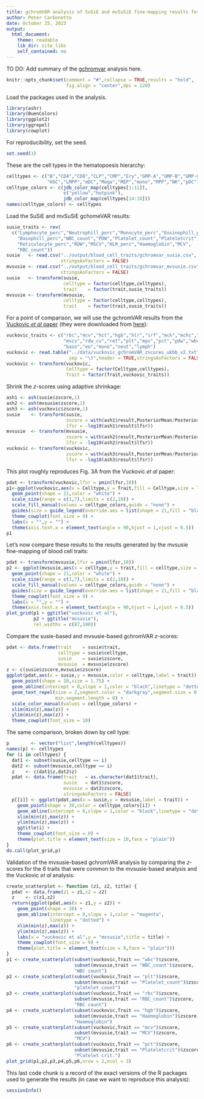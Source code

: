 ```yaml
---
title: gchromVAR analysis of SuSiE and mvSuSiE fine-mapping results for UK Biobank blood cell traits
author: Peter Carbonetto
date: October 25, 2023
output:
  html_document:
    theme: readable
    lib_dir: site_libs
    self_contained: no
---
```


TO DO: Add summary of the [gchromvar][gchromvar] analysis here.

```r
knitr::opts_chunk$set(comment = "#",collapse = TRUE,results = "hold",
                      fig.align = "center",dpi = 120)
```

Load the packages used in the analysis.

```r
library(ashr)
library(BuenColors)
library(ggplot2)
library(ggrepel)
library(cowplot)
```

For reproducibility, set the seed.

```r
set.seed(1)
```

These are the cell types in the hematopoesis hierarchy:

```r
celltypes <- c("B","CD4","CD8","CLP","CMP","Ery","GMP-A","GMP-B","GMP-C",
               "HSC","LMPP","mDC","Mega","MEP","mono","MPP","NK","pDC")
celltype_colors <- c(jdb_color_map(celltypes[1:11]),
                     c("yellow","hotpink"),
                     jdb_color_map(celltypes[14:18]))
names(celltype_colors) <- celltypes
```

Load the SuSiE and mvSuSiE gchomeVAR results:

```r
susie_traits <- rev(
  c("Lymphocyte_perc","Neutrophill_perc","Monocyte_perc","Eosinophill_perc",
    "Basophill_perc","WBC_count","PDW","Platelet_count","Plateletcrit",
	"Reticulocyte_perc","RDW","MSCV","HLR_perc","Haemoglobin","MCV",
	"RBC_count"))
susie   <- read.csv("../output/blood_cell_traits/gchromvar_susie.csv",
                    stringsAsFactors = FALSE)
mvsusie <- read.csv("../output/blood_cell_traits/gchromvar_mvsusie.csv",
                    stringsAsFactors = FALSE)
susie   <- transform(susie,
                     celltype = factor(celltype,celltypes),
					 trait    = factor(trait,susie_traits))
mvsusie <- transform(mvsusie,
                     celltype = factor(celltype,celltypes),
					 trait    = factor(trait,susie_traits))
```

For a point of comparison, we will use the gchromVAR results from the
[Vuckovic *et al* paper][vuckovic-cell] (they were downloaded from
[here][vuckovic-github]):

```r
vuckovic_traits <- c("rbc","mcv","hct","hgb","hlr","irf","mch","mchc","mrv",
                     "mscv","rdw_cv","ret","plt","mpv","pct","pdw","wbc",
					 "baso","eo","mono","neut","lymph")
vuckovic <- read.table("../data/vuckovic_gchromVAR_zscores_ukbb_v2.txt",
                       sep = "\t",header = TRUE,stringsAsFactors = FALSE)
vuckovic <- transform(vuckovic,
                      Celltype = factor(Celltype,celltypes),
					  Trait = factor(Trait,vuckovic_traits))
```

Shrink the *z*-scores using adaptive shrinkage:

```r
ash1 <- ash(susie$zscore,1)
ash2 <- ash(mvsusie$zscore,1)
ash3 <- ash(vuckovic$zscore,1)
susie    <- transform(susie,
                      zscore = with(ash1$result,PosteriorMean/PosteriorSD),
                      lfsr = -log10(ash1$result$lfsr))
mvsusie  <- transform(mvsusie,
                      zscore = with(ash2$result,PosteriorMean/PosteriorSD),
                      lfsr = -log10(ash2$result$lfsr))
vuckovic <- transform(vuckovic,
                      zscore = with(ash3$result,PosteriorMean/PosteriorSD),
                      lfsr = -log10(ash3$result$lfsr))
```

This plot roughly reproduces Fig. 3A from the Vuckovic *et al* paper:

```r
pdat <- transform(vuckovic,lfsr = pmin(lfsr,10))
p1<-ggplot(vuckovic,aes(x = Celltype,y = Trait,fill = Celltype,size = lfsr)) +
  geom_point(shape = 21,color = "white") +
  scale_size(range = c(1,7),limits = c(2,10)) +
  scale_fill_manual(values = celltype_colors,guide = "none") +
  guides(size = guide_legend(override.aes = list(shape = 21,fill = "black"))) +
  theme_cowplot(font_size = 9) +
  labs(x = "",y = "") +
  theme(axis.text.x = element_text(angle = 90,hjust = 1,vjust = 0.5))
p1
```

Let's now compare these results to the results generated by the
mvsusie fine-mapping of blood cell traits:

```r
pdat <- transform(mvsusie,lfsr = pmin(lfsr,10))
p2 <- ggplot(mvsusie,aes(x = celltype,y = trait,fill = celltype,size = lfsr)) +
  geom_point(shape = 21,color = "white") +
  scale_size(range = c(1,7),limits = c(2,10)) +
  scale_fill_manual(values = celltype_colors,guide = "none") +
  guides(size = guide_legend(override.aes = list(shape = 21,fill = "black"))) +
  theme_cowplot(font_size = 9) +
  labs(x = "",y = "") +
  theme(axis.text.x = element_text(angle = 90,hjust = 1,vjust = 0.5))
plot_grid(p1 + ggtitle("vuckovic et al"),
          p2 + ggtitle("mvsusie"),
		  rel_widths = c(87,100))
```

Compare the susie-based and mvsusie-based gchromVAR *z*-scores:

```r
pdat <- data.frame(trait    = susie$trait,
                   celltype = susie$celltype,
				   susie    = susie$zscore,
                   mvsusie  = mvsusie$zscore)
z <- c(susie$zscore,mvsusie$zscore)
ggplot(pdat,aes(x = susie,y = mvsusie,color = celltype,label = trait)) +
  geom_point(shape = 20,size = 1.75) +
  geom_abline(intercept = 0,slope = 1,color = "black",linetype = "dotted") +
  geom_text_repel(size = 2,segment.color = "darkgray",segment.size = 0.25,
                  min.segment.length = 0) +
  scale_color_manual(values = celltype_colors) +
  xlim(min(z),max(z)) +
  ylim(min(z),max(z)) +
  theme_cowplot(font_size = 10)
```

The same comparison, broken down by cell type:

```r
p        <- vector("list",length(celltypes))
names(p) <- celltypes
for (i in celltypes) {
  dat1 <- subset(susie,celltype == i)
  dat2 <- subset(mvsusie,celltype == i)
  z    <- c(dat1$z,dat2$z)
  pdat <- data.frame(trait   = as.character(dat1$trait),
                     susie   = dat1$zscore,
                     mvsusie = dat2$zscore,
					 stringsAsFactors = FALSE)
  p[[i]] <- ggplot(pdat,aes(x = susie,y = mvsusie,label = trait)) +
    geom_point(shape = 20,color = celltype_colors[i]) +
	geom_abline(intercept = 0,slope = 1,color = "black",linetype = "dotted") +
    xlim(min(z),max(z)) +
	ylim(min(z),max(z)) +
	ggtitle(i) +
    theme_cowplot(font_size = 9) +
	theme(plot.title = element_text(size = 10,face = "plain"))
}
do.call(plot_grid,p)
```

Validation of the mvsusie-based gchromVAR analysis by comparing the
*z*-scores for the 6 traits that were common to the mvsusie-based
analysis and the Vuckovic *et al* analysis:

```r
create_scatterplot <- function (z1, z2, title) {
  pdat <- data.frame(z1 = z1,z2 = z2)
  z    <- c(z1,z2)
  return(ggplot(pdat,aes(x = z1,y = z2)) +
    geom_point(shape = 20) +
	geom_abline(intercept = 0,slope = 1,color = "magenta",
	            linetype = "dotted") +
	xlim(min(z),max(z)) +
	ylim(min(z),max(z)) +
	labs(x = "vuckovic et al",y = "mvsusie",title = title) +
	theme_cowplot(font_size = 9) +
	theme(plot.title = element_text(size = 9,face = "plain")))
}
p1 <- create_scatterplot(subset(vuckovic,Trait == "wbc")$zscore,
                         subset(mvsusie,trait == "WBC_count")$zscore,
						 "WBC count")
p2 <- create_scatterplot(subset(vuckovic,Trait == "plt")$zscore,
                         subset(mvsusie,trait == "Platelet_count")$zscore,
						 "platelet count")
p3 <- create_scatterplot(subset(vuckovic,Trait == "rbc")$zscore,
                         subset(mvsusie,trait == "RBC_count")$zscore,
						 "RBC count")
p4 <- create_scatterplot(subset(vuckovic,Trait == "hgb")$zscore,
                         subset(mvsusie,trait == "Haemoglobin")$zscore,
						 "Haemoglobin")
p5 <- create_scatterplot(subset(vuckovic,Trait == "mcv")$zscore,
                         subset(mvsusie,trait == "MCV")$zscore,
						 "MCV")
p6 <- create_scatterplot(subset(vuckovic,Trait == "pct")$zscore,
                         subset(mvsusie,trait == "Plateletcrit")$zscore,
						 "Platelet crit.")
plot_grid(p1,p2,p3,p4,p5,p6,nrow = 2,ncol = 3)
```

This last code chunk is a record of the exact versions of the R
packages used to generate the results (in case we want to reproduce
this analysis):

```r
sessionInfo()
```

[gchromvar]: https://github.com/caleblareau/gchromVAR
[vuckovic-cell]: https://doi.org/10.1016/j.cell.2020.08.008
[vuckovic-github]: https://github.com/bloodcellgwas/manuscript_code
